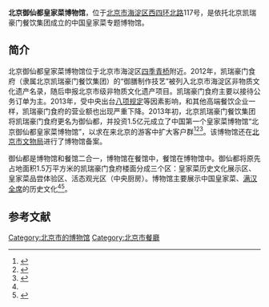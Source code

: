 {{Infobox Museum
|name          = 北京御仙都皇家菜博物馆
|image         = 
|imagesize     = 250px
|caption       =
|map_type      =
|map_caption   = 
|latitude      =
|longitude     =
|established   = 2013年
|dissolved     =
|location      = {{CHN}}[[北京市|北京市]][[海淀区|海淀区]][[北京四环路|西四环北路]]117号
|type          = 
|visitors      = 
|director      = 
|curator       = 
|publictransit = 
|website       = 
}}

'''北京御仙都皇家菜博物馆'''，位于[[北京市|北京市]][[海淀区|海淀区]][[北京四环路|西四环北路]]117号，是依托北京凯瑞豪门餐饮集团成立的中国皇家菜专题博物馆。

==简介==
北京御仙都皇家菜博物馆位于北京市海淀区[[四季青桥|四季青桥]]附近。2012年，凯瑞豪门食府（隶属北京凯瑞豪门餐饮集团）的“御膳制作技艺”被列入北京市海淀区非物质文化遗产名录，随后申报北京市级非物质文化遗产项目。凯瑞豪门食府主要以接待公务订单为主。2013年，受中央出台[[八项规定|八项规定]]等因素影响，和其他高端餐饮企业一样，凯瑞豪门食府的营业额也出现严重下降。2013年初，北京凯瑞豪门餐饮集团将凯瑞豪门食府更名为御仙都，并投资1.5亿元成立了中国第一个皇家菜博物馆“北京御仙都皇家菜博物馆”，以求在来北京的游客中扩大客户群<ref>{{Cite web |url =http://politics.people.com.cn/n/2013/0827/c1001-22709480.html  |title = 高端饭店改建皇家菜博物馆 俯身招揽百姓客源 |author =  |date = 2013-08-27 |publisher = 人民网 |language =  |accessdate =  |quote =  }}</ref><ref>{{Cite web |url = http://news.xinhuanet.com/2013-08/27/c_117117283.htm |title =  中国首家皇家菜博物馆让百姓吃得起“皇家菜”|author =  |date = 2013-08-27 |publisher = 新华网 |language =  |accessdate =  |quote =  }}</ref><ref name=zx>{{Cite web |url = http://shoucang.hexun.com/2013-09-10/157867873.html |title = 御仙都借博物馆巧转型 |author =  |date = 2013-09-10 |publisher = 和讯 |language =  |accessdate =  |quote =  }}{{Dead link|date=2020年6月 |bot=InternetArchiveBot |fix-attempted=yes }}</ref>。该博物馆还在[[北京市文物局|北京市文物局]]进行了博物馆备案。

御仙都是博物馆和餐馆二合一，博物馆在餐馆中，餐馆在博物馆中。御仙都将原先占地面积1.5万平方米的凯瑞豪门食府楼面分成三个区：皇家菜历史文化展示区、皇家菜品尝体验区、活态观光区（中央厨房）。博物馆主要展示中国皇家菜、[[满汉全席|满汉全席]]的历史文化<ref name=zx/><ref>{{Cite web |url = http://money.163.com/13/0909/00/989RSQD400253B0H.html |title = 中国首个皇家菜博物馆亮相北京 |author =  |date = 2013-09-09 |publisher = 网易 |language =  |accessdate =  |quote =  |archive-date = 2018-10-19 |archive-url = https://web.archive.org/web/20181019205325/http://money.163.com/13/0909/00/989RSQD400253B0H.html }}</ref>。

==参考文献==
{{reflist}}

[[Category:北京市的博物馆|Category:北京市的博物馆]]
[[Category:北京市餐廳|Category:北京市餐廳]]
